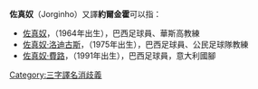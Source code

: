 '''佐真奴'''（Jorginho）又譯'''約爾金霍'''可以指：
* [[佐真奴|佐真奴]]，（1964年出生），巴西足球員、華斯高教練
* [[佐真奴·洛迪古斯|佐真奴·洛迪古斯]]，（1975年出生），巴西足球員、公民足球隊教練
* [[佐真奴·費路|佐真奴·費路]]，（1991年出生），巴西足球員，意大利國腳

{{disambig}}
[[Category:三字譯名消歧義|Category:三字譯名消歧義]]